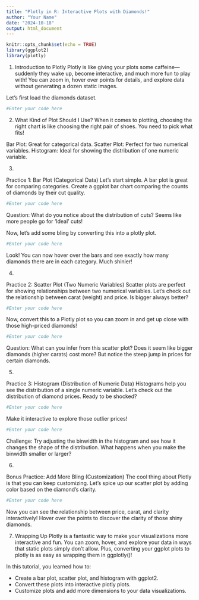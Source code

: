 ```yaml
---
title: "Plotly in R: Interactive Plots with Diamonds!"
author: "Your Name"
date: "2024-10-18"
output: html_document
---
```


```r
knitr::opts_chunk$set(echo = TRUE)
library(ggplot2)
library(plotly)
```

1. Introduction to Plotly
Plotly is like giving your plots some caffeine—suddenly they wake up, become interactive, and much more fun to play with! You can zoom in, hover over points for details, and explore data without generating a dozen static images.

Let's first load the diamonds dataset. 
```r
#Enter your code here
```

2. What Kind of Plot Should I Use? 
When it comes to plotting, choosing the right chart is like choosing the right pair of shoes. You need to pick what fits!

Bar Plot: Great for categorical data.
Scatter Plot: Perfect for two numerical variables.
Histogram: Ideal for showing the distribution of one numeric variable.

3. 

Practice 1: Bar Plot (Categorical Data)
Let’s start simple. A bar plot is great for comparing categories. Create a ggplot bar chart comparing the counts of diamonds by their cut quality. 

```r
#Enter your code here
```

Question: What do you notice about the distribution of cuts? Seems like more people go for ‘Ideal’ cuts!

Now, let's add some bling by converting this into a plotly plot.

```r
#Enter your code here
```

Look! You can now hover over the bars and see exactly how many diamonds there are in each category. Much shinier!

4. 

Practice 2: Scatter Plot (Two Numeric Variables)
Scatter plots are perfect for showing relationships between two numerical variables. Let's check out the relationship between carat (weight) and price. Is bigger always better?

```r
#Enter your code here
```

Now, convert this to a Plotly plot so you can zoom in and get up close with those high-priced diamonds! 
```r
#Enter your code here
```

Question: What can you infer from this scatter plot? Does it seem like bigger diamonds (higher carats) cost more? But notice the steep jump in prices for certain diamonds.

5. 

Practice 3: Histogram (Distribution of Numeric Data)
Histograms help you see the distribution of a single numeric variable. Let’s check out the distribution of diamond prices. Ready to be shocked?
```r
#Enter your code here
```

Make it interactive to explore those outlier prices!
```r
#Enter your code here
```

Challenge: Try adjusting the binwidth in the histogram and see how it changes the shape of the distribution. What happens when you make the binwidth smaller or larger?

6. 

Bonus Practice: Add More Bling (Customization)
The cool thing about Plotly is that you can keep customizing. Let’s spice up our scatter plot by adding color based on the diamond's clarity.
```r
#Enter your code here
```

Now you can see the relationship between price, carat, and clarity interactively! Hover over the points to discover the clarity of those shiny diamonds.

7. Wrapping Up
Plotly is a fantastic way to make your visualizations more interactive and fun. You can zoom, hover, and explore your data in ways that static plots simply don’t allow. Plus, converting your ggplot plots to plotly is as easy as wrapping them in ggplotly()!

In this tutorial, you learned how to:

- Create a bar plot, scatter plot, and histogram with ggplot2.
- Convert these plots into interactive plotly plots.
- Customize plots and add more dimensions to your data visualizations.